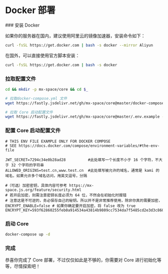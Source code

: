 # Docker 部署



<Steps>
### 安装 Docker

如果你的服务器在国内，建议使用阿里云的镜像加速器，安装命令如下：

```bash
curl -fsSL https://get.docker.com | bash -s docker --mirror Aliyun
```
在国外，可以直接使用官方脚本安装：

```bash
curl -fsSL https://get.docker.com | bash -s docker
```
### 拉取配置文件

```bash
cd && mkdir -p mx-space/core && cd $_

# 拉取docker-compose.yml 文件
wget https://fastly.jsdelivr.net/gh/mx-space/core@master/docker-compose.yml

# 拉取 Core 启动配置文件
wget https://fastly.jsdelivr.net/gh/mx-space/core@master/.env.example -O .env
```

### 配置 Core 启动配置文件
    
```
# THIS ENV FILE EXAMPLE ONLY FOR DOCKER COMPOSE
# SEE https://docs.docker.com/compose/environment-variables/#the-env-file

JWT_SECRET=7294c34e0b28ad28          #此处填写一个长度不小于 16 个字符，不大于 32 个字符的字符串
ALLOWED_ORIGINS=test.cn,www.test.cn  #此处填写被允许的域名，通常是 kami 的域名，如果允许多个域名访问，用英文逗号，分隔

#（可选）加密密钥，具体内容可参考 https://mx-space.js.org/feature/security.html
# 若开启加密，则需注意密钥长度必须为 64 位，不然会在初始化时报错
# 注意这是不可逆的，务必保存自己的秘钥。所以并不是非常推荐使用，除非你真的需要加密，
ENCRYPT_ENABLE=false # 如果你确定要开启加密，将 false 改为 true
ENCRYPT_KEY=593f62860255feb0a914534a43814b9809cc7534da7f5485cd2e3d3c8609acab

```

### 启动 Core

```bash
docker-compose up -d
```

### 完成

恭喜你完成了 Core 部署，不过仅仅如此是不够的，你需要对 Core 进行初始化等等，尽情探索吧！

</Steps>







